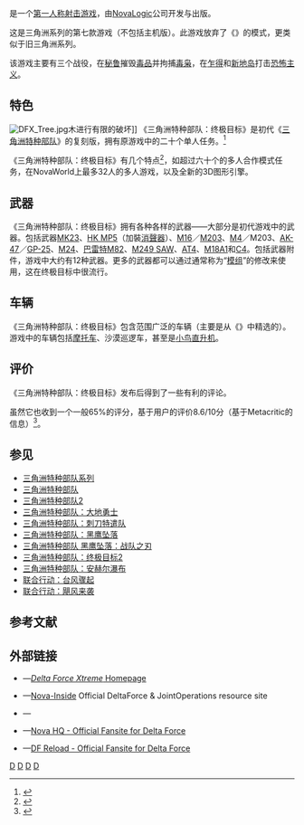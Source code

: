 {{NoteTA
| G1=Games
}}
{{Infobox VG
| title = 三角洲特种部队：终极目标
| image = File:DF Xtreme.jpg
| caption = 《三角洲特种部队：终极目标》的封面
| english = Delta Force: Xtreme
| developer = [[NovaLogic|NovaLogic]]
| publisher = {{vgrelease|NA|[[NovaLogic|NovaLogic]]|CN|[[汉武娱动|汉武娱动]]|TW|[[英特衛多媒體|英特卫]]}}
| distributor = {{vgrelease|NA|[[维旺迪游戏|维旺迪游戏]]}}
| series = [[三角洲特种部队系列|三角洲特种部队系列]]
| engine =
| released = {{vgrelease|NA|2005年4月22日|TW|2005年4月21日}}
| genre = [[第一人称射击游戏|第一人称射击]]
| modes = [[单人游戏|单人游戏]]，[[多人游戏|多人游戏]]
| platforms = [[Microsoft_Windows|Microsoft Windows]]
| onlinegame =
}}

{{vgname|三角洲特种部队：终极目标|en=Delta Force: Xtreme|cn=三角洲特种部队：终极目标|tw=究極三角洲部隊}}是一个[[第一人称射击游戏|第一人称射击游戏]]，由[[NovaLogic|NovaLogic]]公司开发与出版。

这是三角洲系列的第七款游戏（不包括主机版）。此游戏放弃了《{{link-en|三角洲特种部队：黑鹰坠落|Delta Force: Black Hawk Down}}》的模式，更类似于旧三角洲系列。

该游戏主要有三个战役，在[[秘鲁|秘鲁]]摧毁[[毒品|毒品]]并拘捕[[毒枭|毒枭]]，在[[乍得|乍得]]和[[新地岛|新地岛]]打击[[恐怖主义|恐怖主义]]。

== 特色 ==
[[File:DFX_Tree.jpg|thumb]]木进行有限的破坏]]
《三角洲特种部队：终极目标》是初代《[[三角洲特种部队|三角洲特种部队]]》的复刻版，拥有原游戏中的二十个单人任务。<ref>{{cite web|url=http://youxi.zol.com.cn/pc/index3724.html|title=三角洲部队7|publisher=ZOL游戏库|accessdate=2009-06-02|archive-date=2009-02-27|archive-url=https://web.archive.org/web/20090227143109/http://youxi.zol.com.cn/pc/index3724.html|dead-url=no}}</ref>

《三角洲特种部队：终极目标》有几个特点<ref>{{cite web |url=http://www.novalogic.com/games.asp?GameKey=DFX |title=Delta Force: Xtreme Page |publisher=NovaLogic |accessdate=2008-05-18 |deadurl=yes |archiveurl=https://web.archive.org/web/20080215230044/http://www.novalogic.com/games.asp?GameKey=DFX |archivedate=2008-02-15 }}</ref>，如超过六十个的多人合作模式任务，在NovaWorld上最多32人的多人游戏，以及全新的3D图形引擎。

== 武器 ==
《三角洲特种部队：终极目标》拥有各种各样的武器——大部分是初代游戏中的武器。包括武器[[HK_Mk_23_Mod_0半自動手槍|MK23]]、[[HK_MP5冲锋枪|HK MP5]]（加裝[[抑制器|消聲器]]）、[[M16突擊步槍|M16]]／[[M203榴彈發射器|M203]]、[[M4卡賓槍|M4]]／M203、[[卡拉什尼科夫自動步槍|AK-47]]／[[GP-25附加型榴彈發射器|GP-25]]、[[M24狙擊步槍|M24]]、[[巴雷特M82狙擊步槍|巴雷特M82]]、[[M249班用自動武器|M249 SAW]]、[[AT4反坦克火箭筒|AT4]]、[[M18A1闊刀地雷|M18A1]]和[[C4炸药|C4]]。包括武器附件，游戏中大约有12种武器。更多的武器都可以通过通常称为“[[模组|模组]]”的修改来使用，这在终极目标中很流行。

== 车辆 ==
《三角洲特种部队：终极目标》包含范围广泛的车辆（主要是从《{{link-en|联合行动：台风骤起|Joint Operations: Typhoon Rising|联合行动}}》中精选的）。游戏中的车辆包括[[摩托車|摩托车]]、沙漠巡逻车，甚至是[[MH-6直升机|小鸟直升机]]。

== 评价 ==
{{VG Reviews
|TT Gamer = 88%<ref>{{cite web|url=http://gaming.tweaktown.com/reviews/527/delta_force_xtreme_pc_review/|title=Delta Force: Xtreme Review (TT Gamer)|date=2005-05-23|publisher=Simon Hutchinson and Nathan Davison|accessdate=2008-05-18|archive-url=https://web.archive.org/web/20080714055824/http://gaming.tweaktown.com/reviews/527/delta_force_xtreme_pc_review/|archive-date=2008-07-14|dead-url=yes}}</ref>
|GameZone = 8.5<ref>{{cite web |url=http://pc.gamezone.com/gzreviews/r25806.htm |title=Delta Force: Xtreme Review (Gamezone) |date=2005-04-21 |publisher=GameZone |accessdate=2008-05-18 |deadurl=yes |archiveurl=https://web.archive.org/web/20081220032254/http://pc.gamezone.com/gzreviews/r25806.htm |archivedate=2008-12-20 }}</ref>
|My Gamer = 80%<ref>{{cite web|url=http://www.mygamer.com/index.php?page=gameportal&mode=reviews&id=550901|title=Delta Force: Xtreme Review (MyGamer)|publisher=MyGamer|accessdate=2008-05-18|archive-date=2007-12-28|archive-url=https://web.archive.org/web/20071228040803/http://www.mygamer.com/index.php?page=gameportal&mode=reviews&id=550901|dead-url=no}}</ref>
|GSpot = 7.2<ref>{{cite web |url=http://www.gamespot.com/pc/action/deltaforcereloaded/review.html |title=Delta Force: Xtreme Review (GameSpot) |publisher=GameSpot |accessdate=2008-05-18 |deadurl=yes |archiveurl=https://web.archive.org/web/20080515070229/http://www.gamespot.com/pc/action/deltaforcereloaded/review.html |archivedate=2008-05-15 }}</ref>
|GSpy = 3/5<ref>{{cite web|url=http://au.pc.gamespy.com/pc/delta-force-reloaded/627459p1.html|title=Delta Force: Xtreme Review (GameSpy)|date=2005-06-20|publisher=GameSpy|accessdate=2008-05-18|archive-date=2012-03-10|archive-url=https://www.webcitation.org/663etJrAo?url=http://au.pc.gamespy.com/pc/delta-force-reloaded/627459p1.html|dead-url=no}}</ref>
}}
《三角洲特种部队：终极目标》发布后得到了一些有利的评论。

虽然它也收到一个一般65%的评分，基于用户的评价8.6/10分（基于Metacritic的信息）<ref>{{cite web|url=http://www.metacritic.com/games/platforms/pc/deltaforcextreme|title=Delta Force: Xtreme (Metacritic)|publisher=Metacritic|accessdate=2008-05-18|archive-date=2012-03-10|archive-url=https://www.webcitation.org/663erQMpb?url=http://www.metacritic.com/game/pc/delta-force-xtreme|dead-url=no}}</ref>。

== 参见 ==
*[[三角洲特种部队系列|三角洲特种部队系列]]
*[[三角洲特种部队_(游戏)|三角洲特种部队]]
*[[三角洲特种部队2|三角洲特种部队2]]
*[[三角洲特种部队：大地勇士|三角洲特种部队：大地勇士]]
*[[三角洲特种部队：刺刀特遣队|三角洲特种部队：刺刀特遣队]]
*[[三角洲特种部队：黑鹰坠落|三角洲特种部队：黑鹰坠落]]
*[[三角洲特种部队_黑鹰坠落：战队之刃|三角洲特种部队 黑鹰坠落：战队之刃]]
*[[三角洲特种部队：终极目标2|三角洲特种部队：终极目标2]]
*[[三角洲特种部队：安赫尔瀑布|三角洲特种部队：安赫尔瀑布]]
*[[联合行动：台风骤起|联合行动：台风骤起]]
*[[联合行动：飓风来袭|联合行动：飓风来袭]]

== 参考文献 ==
{{Reflist}}

== 外部链接 ==
{{Portal|电子游戏|Gamepad.svg}}
*{{en icon}}—[https://web.archive.org/web/20080215230044/http://www.novalogic.com/games.asp?GameKey=DFX ''Delta Force Xtreme'' Homepage]
*{{en icon}}—[https://web.archive.org/web/20161003142627/http://nova-inside.com/  Nova-Inside] Official DeltaForce & JointOperations resource site
*{{en icon}}—{{moby game|id=/delta-force-xtreme}}
*{{en icon}}—[http://www.novahq.net/ Nova HQ - Official Fansite for Delta Force]{{Wayback|url=http://www.novahq.net/ |date=20091027231659 }}
*{{en icon}}—[http://www.dfreload.com/ DF Reload - Official Fansite for Delta Force]{{Wayback|url=http://www.dfreload.com/ |date=20080723211207 }}

[[Category:2005年电子游戏|D]]
[[Category:第一人称射击游戏|D]]
[[Category:Windows游戏|D]]
[[Category:Windows独占游戏|D]]